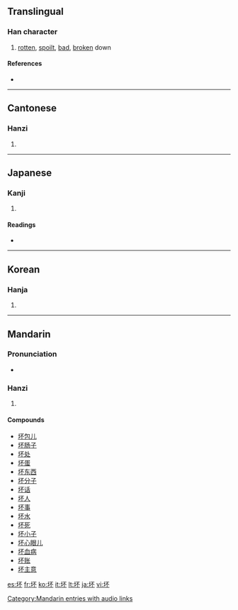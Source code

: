 {{also|壞}}
==Translingual==
{{Han stroke|[[Image:坏-bw.png|thumbnail|center|600 px]]}}

===Han character===
{{Han char|rn=32|rad=土|as=04|sn=7|four=4119<sub>0</sub>|canj=土一火 (GMF)}}

# [[rotten]], [[spoilt]], [[bad]], [[broken]] down

====References====
* {{Han ref|kx=0225.140|dkj=04930|dj=0460.050|hdz=10421.110|uh=574F|ud=22351|bh=A7A5|bd=42917}}

----

==Cantonese==

===Hanzi===
{{yue-hanzi|jyut=|y=pui1, pui4}}

# {{defn|Cantonese}}

----

==Japanese==

===Kanji===
{{ja-kanji|grade=|rs=土04}}

# {{defn|Japanese}}

====Readings====
* {{ja-readings|on=[[はい]] (hai)|kun=[[おか]] (oka), [[つき]] (tsuki)}}

----

==Korean==

===Hanja===
{{ko-hanja|hangeul=배|rv=bae|mr=pae}}

# {{defn|Korean}}

----

==Mandarin==

===Pronunciation===
* {{audio|zh-huài.ogg|audio}}

===Hanzi===
{{cmn-hanzi|tra=壞|pin=[[huài]] ([[huai4]]), [[pī]] ([[pi1]])|wg=p'i<sup>1</sup>}}

# {{defn|Mandarin}}

====Compounds====
* [[坏包儿]]
* [[坏肠子]]
* [[坏处]]
* [[坏蛋]]
* [[坏东西]]
* [[坏分子]]
* [[坏话]]
* [[坏人]]
* [[坏事]]
* [[坏水]]
* [[坏死]]
* [[坏小子]]
* [[坏心眼儿]]
* [[坏血病]]
* [[坏账]]
* [[坏主意]]

[[Category:Mandarin entries with audio links]]

[[es:坏]]
[[fr:坏]]
[[ko:坏]]
[[it:坏]]
[[lt:坏]]
[[ja:坏]]
[[vi:坏]]